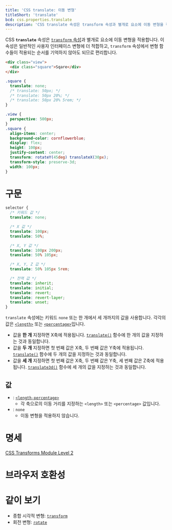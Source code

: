 ```yaml
---
title: 'CSS translate: 이동 변형'
titleShort: 'translate'
bcd: css.properties.translate
description: 'CSS translate 속성은 transform 속성과 별개로 요소에 이동 변형을 적용합니다.'
---
```


CSS **`translate`** 속성은 [`transform` 속성][`transform`]과 별개로 요소에 이동 변형을 적용합니다. 이 속성은 일반적인 사용자 인터페이스 변형에 더 적합하고, `transform` 속성에서 변형 함수들이 적용되는 순서를 기억하지 않아도 되므로 편리합니다.

```html hidden name=demo
<div class="view">
  <div class="square">Sqare</div>
</div>
```

```css hidden name=demo
.square {
  translate: none;
  /* translate: 50px; */
  /* translate: 50px 20%; */
  /* translate: 50px 20% 5rem; */
}
```

```css hidden name=demo filename=style
.view {
  perspective: 500px;
}
.square {
  align-items: center;
  background-color: cornflowerblue;
  display: flex;
  height: 100px;
  justify-content: center;
  transform: rotateY(45deg) translateX(30px);
  transform-style: preserve-3d;
  width: 100px;
}
```

<LiveExample height={200} lang="css" name="demo" />

# 구문

```css
selector {
  /* 키워드 값 */
  translate: none;

  /* X 값 */
  translate: 100px;
  translate: 50%;

  /* X, Y 값 */
  translate: 100px 200px;
  translate: 50% 105px;

  /* X, Y, Z 값 */
  translate: 50% 105px 5rem;

  /* 전역 값 */
  translate: inherit;
  translate: initial;
  translate: revert;
  translate: revert-layer;
  translate: unset;
}
```

`translate` 속성에는 키워드 `none` 또는 한 개에서 세 개까지의 값을 사용합니다. 각각의 값은 [`<length>`] 또는 [`<percentage>`]입니다.

- 값을 **한 개** 지정하면 X축에 적용됩니다. [`translate()`] 함수에 한 개의 값을 지정하는 것과 동일합니다.
- 값을 **두 개** 지정하면 첫 번째 값은 X축, 두 번째 값은 Y축에 적용됩니다. [`translate()`] 함수에 두 개의 값을 지정하는 것과 동일합니다.
- 값을 **세 개** 지정하면 첫 번째 값은 X축, 두 번째 값은 Y축, 세 번째 값은 Z축에 적용됩니다. [`translate3d()`] 함수에 세 개의 값을 지정하는 것과 동일합니다.

## 값

- : [`<length-percentage>`]
  - 각 축으로의 이동 거리를 지정하는 `<length>` 또는 `<percentage>` 값입니다.
- : `none`
  - 이동 변형을 적용하지 않습니다.

# 명세

[CSS Transforms Module Level 2](https://drafts.csswg.org/css-transforms-2/#individual-transforms)

# 브라우저 호환성

<BrowserCompat data={props.bcd} />

# 같이 보기

- 종합 시각적 변형: [`transform`]
- 회전 변형: [`rotate`]

[`<length>`]: ./length
[`<length-percentage>`]: https://developer.mozilla.org/en-US/docs/Web/CSS/length-percentage
[`<percentage>`]: ./percentage
[`rotate`]: ./rotate
[`transform`]: ./transform
[`translate()`]: https://developer.mozilla.org/ko/docs/Web/CSS/transform-function/translate
[`translate3d()`]: https://developer.mozilla.org/ko/docs/Web/CSS/transform-function/translate3d
